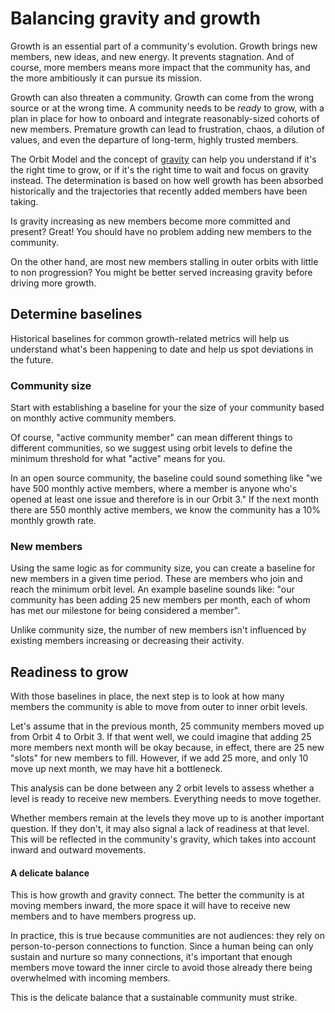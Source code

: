 # Balancing gravity and growth

Growth is an essential part of a community's evolution. Growth brings new
members, new ideas, and new energy. It prevents stagnation. And of course, more
members means more impact that the community has, and the more ambitiously it
can pursue its mission.

Growth can also threaten a community. Growth can come from the wrong source or
at the wrong time. A community needs to be _ready_ to grow, with a plan in place
for how to onboard and integrate reasonably-sized cohorts of new members.
Premature growth can lead to frustration, chaos, a dilution of values, and even
the departure of long-term, highly trusted members.

The Orbit Model and the concept of [gravity](/gravity) can help you understand
if it's the right time to grow, or if it's the right time to wait and focus on
gravity instead. The determination is based on how well growth has been absorbed
historically and the trajectories that recently added members have been taking.

Is gravity increasing as new members become more committed and present? Great! You should have no problem adding new members to the community.

On the other hand, are most new members stalling in outer orbits with little to non progression? You might be better served increasing gravity before driving more growth.

## Determine baselines

Historical baselines for common growth-related metrics will help us understand
what's been happening to date and help us spot deviations in the future.

### Community size

Start with establishing a baseline for your the size of your community based on monthly active community members.

Of course, "active community member" can mean different things to different communities, so we suggest using orbit levels to define the minimum threshold for what "active" means for you.

In an open source community, the baseline could sound something like "we have 500
monthly active members, where a member is anyone who's opened at least one issue
and therefore is in our Orbit 3." If the next month there are 550 monthly
active members, we know the community has a 10% monthly growth rate.

### New members

Using the same logic as for community size, you can create a baseline for new
members in a given time period. These are members who join and reach the minimum
orbit level. An example baseline sounds like: "our community has been adding 25 new
members per month, each of whom has met our milestone for being considered a member".

Unlike community size, the number of new members isn't influenced by existing members
increasing or decreasing their activity.

## Readiness to grow

With those baselines in place, the next step is to look at how many members the
community is able to move from outer to inner orbit levels.

Let's assume that in the previous month, 25 community members moved up from
Orbit 4 to Orbit 3. If that went well, we could imagine that adding 25 more
members next month will be okay because, in effect, there are 25 new "slots" for
new members to fill. However, if we add 25 more, and only 10 move up next month,
we may have hit a bottleneck.

This analysis can be done between any 2 orbit levels to
assess whether a level is ready to receive new members. Everything needs to move
together.

Whether members remain at the levels they move up to is another
important question. If they don't, it may also signal a lack of readiness at
that level. This will be reflected in the community's gravity, which takes into
account inward and outward movements.

#### A delicate balance

This is how growth and gravity connect. The better the community is at moving
members inward, the more space it will have to receive new members and to have
members progress up.

In practice, this is true because communities are not
audiences: they rely on person-to-person connections to function. Since a human
being can only sustain and nurture so many connections, it's important that
enough members move toward the inner circle to avoid those already there being
overwhelmed with incoming members.

This is the delicate balance that a sustainable
community must strike.
